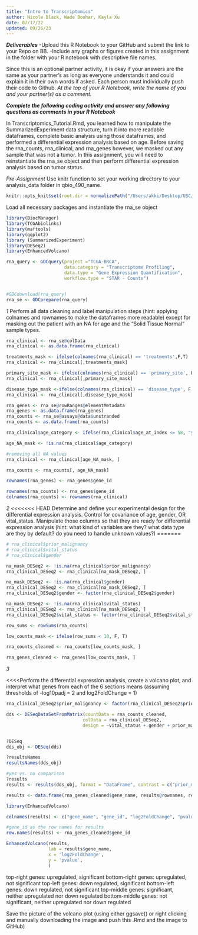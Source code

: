 ```yaml
---
title: "Intro to Transcriptomics"
author: Nicole Black, Wade Boohar, Kayla Xu
date: 07/17/22
updated: 09/26/23
---
```


***Deliverables***
-Upload this R Notebook to your GitHub and submit the link to your Repo on BB.
-Include any graphs or figures created in this assignment in the folder with your R notebook with descriptive file names.

Since this is an optional partner activity, it is okay if your answers are the same as your partner’s as long as everyone understands it and could explain it in their own words if asked. Each person must individually push their code to Github. *At the top of your R Notebook, write the name of you and your partner(s) as a comment.*

***Complete the following coding activity and answer any following questions as comments in your R Notebook***

In Transcriptomics_Tutorial.Rmd, you learned how to manipulate the SummarizedExperiment data structure, turn it into more readable dataframes, complete basic analysis using those dataframes, and performed a differential expression analysis based on age. Before saving the rna_counts, rna_clinical, and rna_genes however, we masked out any sample that was not a tumor. In this assignment, you will need to reinstantiate the rna_se object and then perform differential expression analysis based on tumor status.

*Pre-Assignment*
Use knitr function to set your working directory to your analysis_data folder in qbio_490_name.
```r
knitr::opts_knit$set(root.dir = normalizePath("/Users/akki/Desktop/USC/FreshmanYear/QBIO490/qbio_490_AkanshaSallakonda/analysis_data")) 
```


Load all necessary packages and instantiate the rna_se object
```r

library(BiocManager)
library(TCGAbiolinks)
library(maftools)
library(ggplot2)
library (SummarizedExperiment)
library(DESeq2)
library(EnhancedVolcano)

rna_query <- GDCquery(project ="TCGA-BRCA",
                      data.category = "Transcriptome Profiling",
                      data.type = "Gene Expression Quantification",
                      workflow.type = "STAR - Counts")


#GDCdownload(rna_query)
rna_se <- GDCprepare(rna_query)
```


*1*
Perform all data cleaning and label manipulation steps (hint: applying colnames and rownames to make the dataframes more readable) except for masking out the patient with an NA for age and the "Solid Tissue Normal" sample types.
```r

rna_clinical <- rna_se@colData
rna_clinical <- as.data.frame(rna_clinical)

treatments_mask <- ifelse(colnames(rna_clinical) == 'treatments',F,T)
rna_clinical <- rna_clinical[,treatments_mask]

primary_site_mask <- ifelse(colnames(rna_clinical) == 'primary_site', F,T)
rna_clinical <- rna_clinical[,primary_site_mask]

disease_type_mask <-ifelse(colnames(rna_clinical) == 'disease_type', F, T)
rna_clinical <- rna_clinical[,disease_type_mask]

rna_genes <- rna_se@rowRanges@elementMetadata
rna_genes <- as.data.frame(rna_genes)
rna_counts <- rna_se@assays@data$unstranded
rna_counts <- as.data.frame(rna_counts)

rna_clinical$age_category <- ifelse(rna_clinical$age_at_index <= 58, "young", "old")

age_NA_mask <- !is.na(rna_clinical$age_category)

#removing all NA values
rna_clinical <- rna_clinical[age_NA_mask, ]

rna_counts <- rna_counts[, age_NA_mask]

rownames(rna_genes) <- rna_genes$gene_id

rownames(rna_counts) <- rna_genes$gene_id
colnames(rna_counts) <- rownames(rna_clinical)

```


*2*
<<<<<<< HEAD
Determine and define your experimental design for the differential expression analysis. Control for covariance of age, gender, OR vital_status. Manipulate those columns so that they are ready for differential expression analysis (hint: what kind of variables are they? what data type are they by default? do you need to handle unknown values?)
=======
```r

# rna_clinical$prior_malignancy
# rna_clinical$vital_status
# rna_clinical$gender

na_mask_DESeq2 <- !is.na(rna_clinical$prior_malignancy)
rna_clinical_DESeq2 <- rna_clinical[na_mask_DESeq2, ]

na_mask_DESeq2 <- !is.na(rna_clinical$gender)
rna_clinical_DESeq2 <- rna_clinical[na_mask_DESeq2, ]
rna_clinical_DESeq2$gender <- factor(rna_clinical_DESeq2$gender)

na_mask_DESeq2 <- !is.na(rna_clinical$vital_status)
rna_clinical_DESeq2 <- rna_clinical[na_mask_DESeq2, ]
rna_clinical_DESeq2$vital_status <- factor(rna_clinical_DESeq2$vital_status)

row_sums <- rowSums(rna_counts)

low_counts_mask <- ifelse(row_sums < 10, F, T)

rna_counts_cleaned <- rna_counts[low_counts_mask, ]

rna_genes_cleaned <- rna_genes[low_counts_mask, ]


```


*3*

<<<<Perform the differential expression analysis, create a volcano plot, and interpret what genes from each of the 6 sections means (assuming thresholds of -log10padj = 2 and log2FoldChange = 1)

```r

rna_clinical_DESeq2$prior_malignancy <- factor(rna_clinical_DESeq2$prior_malignancy)

dds <- DESeqDataSetFromMatrix(countData = rna_counts_cleaned,
                             colData = rna_clinical_DESeq2,
                             design = ~vital_status + gender + prior_malignancy)


?DESeq
dds_obj <- DESeq(dds) 

?resultsNames
resultsNames(dds_obj)  

#yes vs. no comparison
?results
results <- results(dds_obj, format = "DataFrame", contrast = c("prior_malignancy", "yes", "no")) 

results <- data.frame(rna_genes_cleaned$gene_name, results@rownames, results@listData$log2FoldChange, results@listData$pvalue, results@listData$padj, -log10(results@listData$padj))

library(EnhancedVolcano)

colnames(results) <- c("gene_name", "gene_id", "log2FoldChange", "pvalue", "padj", "-log10(padj)") 

#gene_id as the row names for results
row.names(results) <- rna_genes_cleaned$gene_id

EnhancedVolcano(results, 
                lab = results$gene_name, 
                x = 'log2FoldChange', 
                y = 'pvalue',
                )

```

top-right genes: upregulated, significant
bottom-right genes: upregulated, not significant
top-left genes: down regulated, significant
bottom-left genes: down regulated, not significant
top-middle genes: significant, neither upregulated nor down regulated
bottom-middle genes: not significant, neither upregulated nor down regulated

Save the picture of the volcano plot (using either ggsave() or right clicking and manually downloading the image and push this .Rmd and the image to GitHub)
